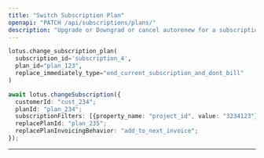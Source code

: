 ```yaml
---
title: "Switch Subscription Plan"
openapi: "PATCH /api/subscriptions/plans/"
description: "Upgrade or Downgrad or cancel autorenew for a subscription plan"
---
```



<CodeGroup>

```py Python
lotus.change_subscription_plan(
  subscription_id='subscription_4',
  plan_id="plan_123",
  replace_immediately_type="end_current_subscription_and_dont_bill"
)
```

```ts Typescript
await lotus.changeSubscription({
  customerId: "cust_234";
  planId: "plan_234";
  subscriptionFilters: [{property_name: "project_id", value: "3234123"}];
  replacePlanId: "plan_235";
  replacePlanInvoicingBehavior: "add_to_next_invoice";
});
```

</CodeGroup>

---
